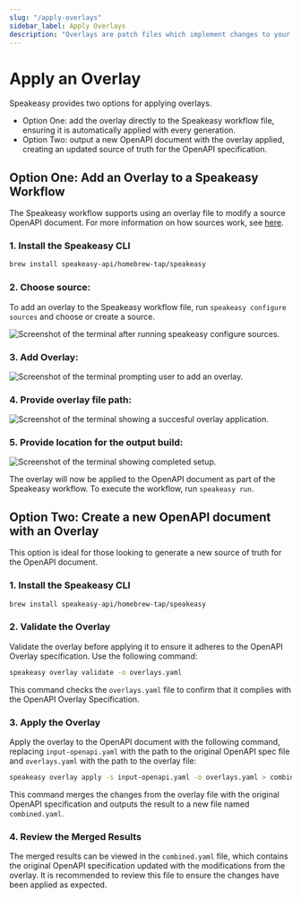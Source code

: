 ```yaml
---
slug: "/apply-overlays"
sidebar_label: Apply Overlays
description: "Overlays are patch files which implement changes to your OpenAPI / Swagger spec. With overlays you don't need to update the upstream OpenAPI spec to implement your changes. We explain how they work and show you how to use overlays."
---
```



# Apply an Overlay

Speakeasy provides two options for applying overlays.
- Option One: add the overlay directly to the Speakeasy workflow file, ensuring it is automatically applied with every generation.
- Option Two: output a new OpenAPI document with the overlay applied, creating an updated source of truth for the OpenAPI specification.

## Option One: Add an Overlay to a Speakeasy Workflow

The Speakeasy workflow supports using an overlay file to modify a source OpenAPI document. For more information on how sources work, see [here](/docs/core-concepts#sources).

### 1. Install the Speakeasy CLI

```bash
brew install speakeasy-api/homebrew-tap/speakeasy
```

### 2. Choose source: 


To add an overlay to the Speakeasy workflow file, run `speakeasy configure sources` and choose or create a source.

<Screenshot variant="cli" docs={true}>![Screenshot of the terminal after running speakeasy configure sources.](./assets/overlays-1.png)</Screenshot>

### 3. Add Overlay:


<Screenshot variant="cli" docs={true}>![Screenshot of the terminal prompting user to add an overlay.](./assets/overlays-2.png)</Screenshot>

### 4. Provide overlay file path:


<Screenshot variant="cli" docs={true}>![Screenshot of the terminal showing a succesful overlay application.](./assets/overlays-3.png)</Screenshot>


### 5. Provide location for the output build: 


<Screenshot variant="cli" docs={true}>![Screenshot of the terminal showing completed setup.](./assets/overlays-4.png)</Screenshot>


The overlay will now be applied to the OpenAPI document as part of the Speakeasy workflow. To execute the workflow, run `speakeasy run`.

## Option Two: Create a new OpenAPI document with an Overlay

This option is ideal for those looking to generate a new source of truth for the OpenAPI document.


### 1. Install the Speakeasy CLI

```bash
brew install speakeasy-api/homebrew-tap/speakeasy
```

### 2. Validate the Overlay

Validate the overlay before applying it to ensure it adheres to the OpenAPI Overlay specification. Use the following command:

```bash
speakeasy overlay validate -o overlays.yaml
```

This command checks the `overlays.yaml` file to confirm that it complies with the OpenAPI Overlay Specification.

### 3. Apply the Overlay

Apply the overlay to the OpenAPI document with the following command, replacing `input-openapi.yaml` with the path to the original OpenAPI spec file and `overlays.yaml` with the path to the overlay file:

```bash
speakeasy overlay apply -s input-openapi.yaml -o overlays.yaml > combined.yaml
```

This command merges the changes from the overlay file with the original OpenAPI specification and outputs the result to a new file named `combined.yaml`.

### 4. Review the Merged Results

The merged results can be viewed in the `combined.yaml` file, which contains the original OpenAPI specification updated with the modifications from the overlay. It is recommended to review this file to ensure the changes have been applied as expected.
